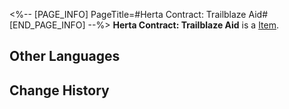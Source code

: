 <%-- [PAGE_INFO]
PageTitle=#Herta Contract: Trailblaze Aid#
[END_PAGE_INFO] --%>
{{Item Infobox
|id          = 310001
|image       = Item Herta Contract- Trailblaze Aid.png
|type        = 
|invCategory = Valuables
|rarity      = 4
|effect      = 
|description = A mutual aid contract between Herta and the Express. She will help the Express whenever she can, in exchange for treasures found during trailblazing.
}}
'''Herta Contract: Trailblaze Aid''' is a [[Item]].

==Other Languages==
{{Other Languages
|en   = Herta Contract: Trailblaze Aid
|zhs  = 黑塔&nbsp;•&nbsp;开拓支援协议
|zht  = 黑塔•開拓支援協議
|ja   = ヘルタ・開拓支援協定
|ko   = 헤르타 • 개척 지원 협의
|es   = Herta - Contrato de apoyo a los Trazacaminos
|fr   = Contrat d'aide aux pionniers de Herta
|ru   = «Герта»: Контракт на снабжение Первопроходцев
|th   = Herta - พันธสัญญาสนับสนุนการบุกเบิก
|vi   = Herta - Thoả Thuận Chi Viện Khai Phá
|de   = Hertas Vertrag – Trailblaze-Hilfeleistung
|id   = Herta Contract: Trailblaze Aid
|pt   = Contrato de Herta: Suporte de Desbravamento
}}

==Change History==
{{Change History|1.0}}